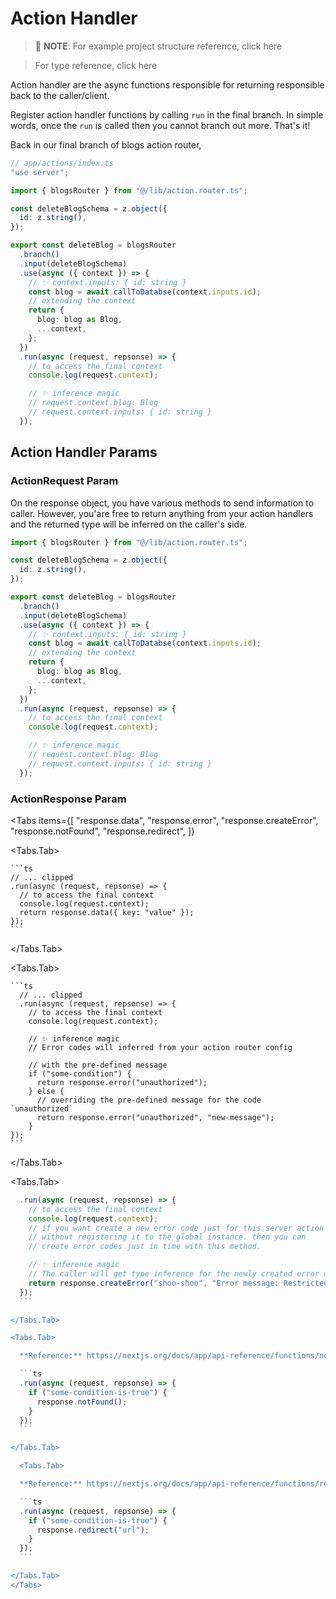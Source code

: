 
# Action Handler

> 📝 **NOTE**:
> For example project structure reference, click <Link href="/concepts#file-conventions">here</Link>

> For type reference, click <Link href="/types#actionhandler">here</Link>

Action handler are the async functions responsible for returning responsible
back to the caller/client.

Register action handler functions by calling `run` in the final branch. In simple
words, once the `run` is called then you cannot branch out more. That's it!

Back in our final branch of blogs action router,

```ts
// app/actions/index.ts
"use server";

import { blogsRouter } from "@/lib/action.router.ts";

const deleteBlogSchema = z.object({
  id: z.string(),
});

export const deleteBlog = blogsRouter
  .branch()
  .input(deleteBlogSchema)
  .use(async ({ context }) => {
    // ✨ context.inputs: { id: string }
    const blog = await callToDatabse(context.inputs.id);
    // extending the context
    return {
      blog: blog as Blog,
      ...context,
    };
  })
  .run(async (request, repsonse) => {
    // to access the final context
    console.log(request.context);

    // ✨ inference magic
    // request.context.blog: Blog
    // request.context.inputs: { id: string }
  });
```

## Action Handler Params

### ActionRequest Param

On the response object, you have various methods to send information to caller. However,
you'are free to return anything from your action handlers and the returned type will be inferred
on the caller's side.

```ts // app/actions/index.ts "use server";
import { blogsRouter } from "@/lib/action.router.ts";

const deleteBlogSchema = z.object({
  id: z.string(),
});

export const deleteBlog = blogsRouter
  .branch()
  .input(deleteBlogSchema)
  .use(async ({ context }) => {
    // ✨ context.inputs: { id: string }
    const blog = await callToDatabse(context.inputs.id);
    // extending the context
    return {
      blog: blog as Blog,
      ...context,
    };
  })
  .run(async (request, repsonse) => {
    // to access the final context
    console.log(request.context);

    // ✨ inference magic
    // request.context.blog: Blog
    // request.context.inputs: { id: string }
  });
```

### ActionResponse Param

<Tabs
  items={[
    "response.data",
    "response.error",
    "response.createError",
    "response.notFound",
    "response.redirect",
  ]}
>
  <Tabs.Tab>

    ```ts
    // ... clipped
    .run(async (request, repsonse) => {
      // to access the final context
      console.log(request.context);
      return response.data({ key: "value" });
    });
    ```

  </Tabs.Tab>
  
  <Tabs.Tab>

    ```ts
      // ... clipped
      .run(async (request, repsonse) => {
        // to access the final context
        console.log(request.context);

        // ✨ inference magic
        // Error codes will inferred from your action router config

        // with the pre-defined message
        if ("some-condition") {
          return response.error("unauthorized");
        } else {
          // overriding the pre-defined message for the code `unauthorized`
          return response.error("unauthorized", "new-message");
        }
    });
    ```

  </Tabs.Tab>

  <Tabs.Tab>
  
  ```ts
    .run(async (request, repsonse) => {
      // to access the final context
      console.log(request.context);
      // if you want create a new error code just for this server action
      // without registering it to the global instance. then you can
      // create error codes just in time with this method.

      // ✨ inference magic
      // The caller will get type inference for the newly created error code.
      return response.createError("shoo-shoo", "Error message: Restricted area");
    });
    ```

  </Tabs.Tab>

  <Tabs.Tab>

    **Reference:** https://nextjs.org/docs/app/api-reference/functions/not-found

    ```ts
    .run(async (request, repsonse) => {
      if ("some-condition-is-true") {
        response.notFound();
      }
    });
    ```

  </Tabs.Tab>

    <Tabs.Tab>

    **Reference:** https://nextjs.org/docs/app/api-reference/functions/redirect

    ```ts
    .run(async (request, repsonse) => {
      if ("some-condition-is-true") {
        response.redirect("url");
      }
    });
    ```

  </Tabs.Tab>
</Tabs>
